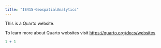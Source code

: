 ```yaml
---
title: "IS415-GeospatialAnalytics"
---
```


This is a Quarto website.

To learn more about Quarto websites visit <https://quarto.org/docs/websites>.

```r
1 + 1
```
